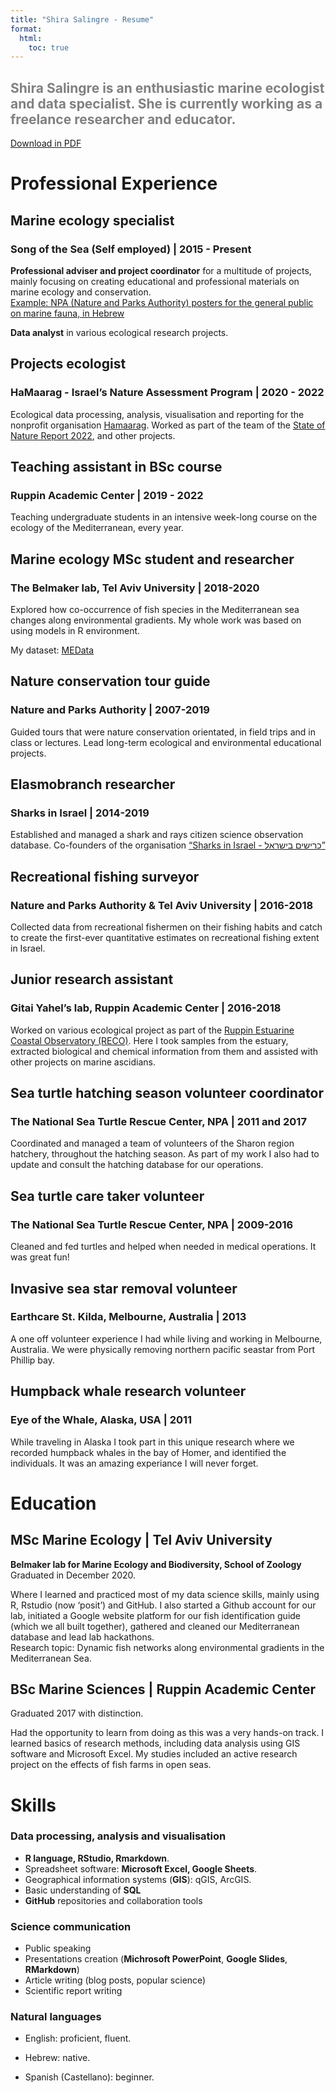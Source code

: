 ```yaml
---
title: "Shira Salingre - Resume"
format:
  html:
    toc: true
---
```


::: {.callout-note style="color: gray;"}
## Shira Salingre is an enthusiastic marine ecologist and data specialist. She is currently working as a freelance researcher and educator.
:::

```{=html}
<a href="https://github.com/shirasal/my_cv/raw/main/CV.pdf" button type="button" class="btn btn-outline-primary">Download in PDF</a>
```
<!--# Make sure this is up to date with the PDF CV on my GitHub (link above) -->

# Professional Experience

## Marine ecology specialist

### Song of the Sea (Self employed) \| 2015 - Present

**Professional adviser and project coordinator** for a multitude of projects, mainly focusing on creating educational and professional materials on marine ecology and conservation.\
[Example: NPA (Nature and Parks Authority) posters for the general public on marine fauna, in Hebrew](https://www.parks.org.il/article/%d7%9b%d7%a8%d7%96%d7%95%d7%aa-%d7%99%d7%9e%d7%99%d7%95%d7%aa/)

**Data analyst** in various ecological research projects.

## Projects ecologist

### HaMaarag - Israel's Nature Assessment Program \| 2020 - 2022

Ecological data processing, analysis, visualisation and reporting for the nonprofit organisation [Hamaarag](https://hamaarag.org.il/). Worked as part of the team of the [State of Nature Report 2022](https://hamaarag.org.il/report/%d7%93%d7%95%d7%97-%d7%9e%d7%a6%d7%91-%d7%94%d7%98%d7%91%d7%a2-2022/), and other projects.

## Teaching assistant in BSc course

### Ruppin Academic Center \| 2019 - 2022

Teaching undergraduate students in an intensive week-long course on the ecology of the Mediterranean, every year.

## Marine ecology MSc student and researcher

### The Belmaker lab, Tel Aviv University \| 2018-2020

Explored how co-occurrence of fish species in the Mediterranean sea changes along environmental gradients. My whole work was based on using models in R environment.

My dataset: [MEData](https://belmaker-lab.github.io/medata/)

## Nature conservation tour guide

### Nature and Parks Authority \| 2007-2019

Guided tours that were nature conservation orientated, in field trips and in class or lectures. Lead long-term ecological and environmental educational projects.

## Elasmobranch researcher

### Sharks in Israel \| 2014-2019

Established and managed a shark and rays citizen science observation database. Co-founders of the organisation ["Sharks in Israel - כרישים בישראל"](https://www.sharks.org.il/main/)

## Recreational fishing surveyor

### Nature and Parks Authority & Tel Aviv University \| 2016-2018

Collected data from recreational fishermen on their fishing habits and catch to create the first-ever quantitative estimates on recreational fishing extent in Israel.

## Junior research assistant

### Gitai Yahel's lab, Ruppin Academic Center \| 2016-2018

Worked on various ecological project as part of the [Ruppin Estuarine Coastal Observatory (RECO)](https://www.ruppin.ac.il/en/Gitai-Yahel-Lab/Pages/default.aspx). Here I took samples from the estuary, extracted biological and chemical information from them and assisted with other projects on marine ascidians.

## Sea turtle hatching season volunteer coordinator

### The National Sea Turtle Rescue Center, NPA \| 2011 and 2017

Coordinated and managed a team of volunteers of the Sharon region hatchery, throughout the hatching season. As part of my work I also had to update and consult the hatching database for our operations.

## Sea turtle care taker volunteer

### The National Sea Turtle Rescue Center, NPA \| 2009-2016

Cleaned and fed turtles and helped when needed in medical operations. It was great fun!

## Invasive sea star removal volunteer

### Earthcare St. Kilda, Melbourne, Australia \| 2013

A one off volunteer experience I had while living and working in Melbourne, Australia. We were physically removing northern pacific seastar from Port Phillip bay.

## Humpback whale research volunteer

### Eye of the Whale, Alaska, USA \| 2011

While traveling in Alaska I took part in this unique research where we recorded humpback whales in the bay of Homer, and identified the individuals. It was an amazing experiance I will never forget.

# Education

## MSc Marine Ecology \| Tel Aviv University

**Belmaker lab for Marine Ecology and Biodiversity, School of Zoology**\
Graduated in December 2020.

Where I learned and practiced most of my data science skills, mainly using R, Rstudio (now 'posit') and GitHub. I also started a Github account for our lab, initiated a Google website platform for our fish identification guide (which we all built together), gathered and cleaned our Mediterranean database and lead lab hackathons.\
Research topic: Dynamic fish networks along environmental gradients in the Mediterranean Sea.

## BSc Marine Sciences \| Ruppin Academic Center

Graduated 2017 with distinction.

Had the opportunity to learn from doing as this was a very hands-on track. I learned basics of research methods, including data analysis using GIS software and Microsoft Excel. My studies included an active research project on the effects of fish farms in open seas.

# Skills

### Data processing, analysis and visualisation

-   **R language, RStudio, Rmarkdown**.
-   Spreadsheet software: **Microsoft Excel, Google Sheets**.
-   Geographical information systems (**GIS**): qGIS, ArcGIS.
-   Basic understanding of **SQL**
-   **GitHub** repositories and collaboration tools

### Science communication

-   Public speaking
-   Presentations creation (**Michrosoft PowerPoint**, **Google Slides**, **RMarkdown**)
-   Article writing (blog posts, popular science)
-   Scientific report writing

### Natural languages

-   English: proficient, fluent.

-   Hebrew: native.

-   Spanish (Castellano): beginner.
